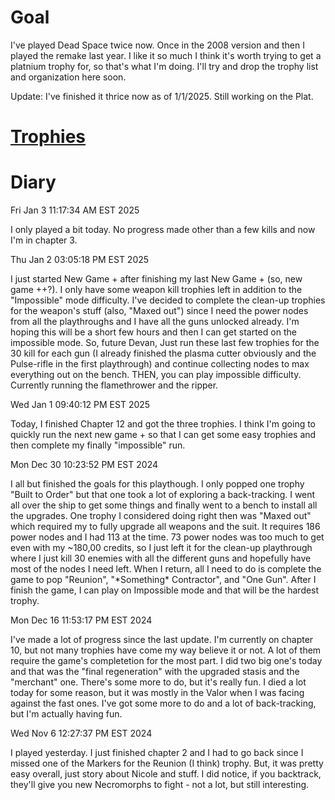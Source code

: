 = Goal =
I've played Dead Space twice now.
Once in the 2008 version and then I played the remake last year.
I like it so much I think it's worth trying to get a platnium trophy for, so that's what I'm doing.
I'll try and drop the trophy list and organization here soon.

Update:
I've finished it thrice now as of 1/1/2025.
Still working on the Plat.

= [[DSTrophies|Trophies]] =

= Diary =

Fri Jan  3 11:17:34 AM EST 2025

I only played a bit today.
No progress made other than a few kills and now I'm in chapter 3.

Thu Jan  2 03:05:18 PM EST 2025

I just started New Game + after finishing my last New Game + (so, new game ++?).
I only have some weapon kill trophies left in addition to the "Impossible" mode difficulty.
I've decided to complete the clean-up trophies for the weapon's stuff (also, "Maxed out") since I need the power nodes from all the playthroughs and I have all the guns unlocked already.
I'm hoping this will be a short few hours and then I can get started on the impossible mode.
So, future Devan, Just run these last few trophies for the 30 kill for each gun (I already finished the plasma cutter obviously and the Pulse-rifle in the first playthrough) and continue collecting nodes to max everything out on the bench.
THEN, you can play impossible difficulty.
Currently running the flamethrower and the ripper.

Wed Jan  1 09:40:12 PM EST 2025

Today, I finished Chapter 12 and got the three trophies.
I think I'm going to quickly run the next new game + so that I can get some easy trophies and then complete my finally "impossible" run.

Mon Dec 30 10:23:52 PM EST 2024

I all but finished the goals for this playthough.
I only popped one trophy "Built to Order" but that one took a lot of exploring a back-tracking.
I went all over the ship to get some things and finally went to a bench to install all the upgrades.
One trophy I considered doing right then was "Maxed out" which required my to fully upgrade all weapons and the suit.
It requires 186 power nodes and I had 113 at the time.
73 power nodes was too much to get even with my ~180,00 credits, so I just left it for the clean-up playthrough where I just kill 30 enemies with all the different guns and hopefully have most of the nodes I need left.
When I return, all I need to do is complete the game to pop "Reunion", "*Something* Contractor", and "One Gun".
After I finish the game, I can play on Impossible mode and that will be the hardest trophy.

Mon Dec 16 11:53:17 PM EST 2024

I've made a lot of progress since the last update.
I'm currently on chapter 10, but not many trophies have come my way believe it or not.
A lot of them require the game's completetion for the most part.
I did two big one's today and that was the "final regeneration" with the upgraded stasis and the "merchant" one.
There's some more to do, but it's really fun.
I died a lot today for some reason, but it was mostly in the Valor when I was facing against the fast ones.
I've got some more to do and a lot of back-tracking, but I'm actually having fun.

Wed Nov  6 12:27:37 PM EST 2024

I played yesterday.
I just finished chapter 2 and I had to go back since I missed one of the Markers for the Reunion (I think) trophy.
But, it was pretty easy overall, just story about Nicole and stuff.
I did notice, if you backtrack, they'll give you new Necromorphs to fight - not a lot, but still interesting.
